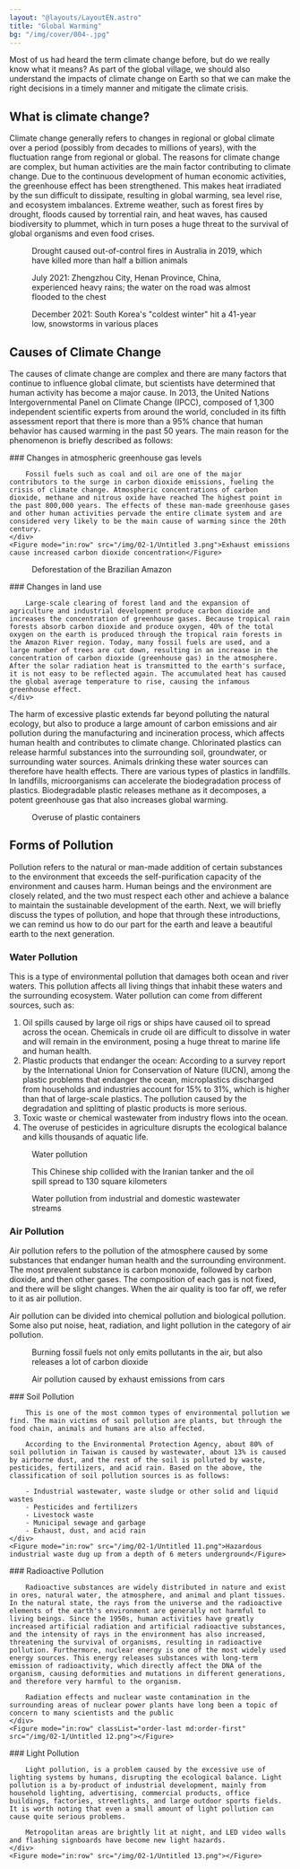 ```yaml
---
layout: "@layouts/LayoutEN.astro"
title: "Global Warming"
bg: "/img/cover/004-.jpg"
---
```



Most of us had heard the term climate change before, but do we really know what it means? As part of the global village, we should also understand the impacts of climate change on Earth so that we can make the right decisions in a timely manner and mitigate the climate crisis.

## What is climate change?

Climate change generally refers to changes in regional or global climate over a period (possibly from decades to millions of years), with the fluctuation range from regional or global. The reasons for climate change are complex, but human activities are the main factor contributing to climate change. Due to the continuous development of human economic activities, the greenhouse effect has been strengthened. This makes heat irradiated by the sun difficult to dissipate, resulting in global warming, sea level rise, and ecosystem imbalances. Extreme weather, such as forest fires by drought, floods caused by torrential rain, and heat waves, has caused biodiversity to plummet, which in turn poses a huge threat to the survival of global organisms and even food crises.

<Row>
    <Figure mode="in:row-3" src="/img/02-1/Untitled.png">Drought caused out-of-control fires in Australia in 2019, which have killed more than half a billion animals</Figure>
    <Figure mode="in:row-3" src="/img/02-1/Untitled 1.png">July 2021: Zhengzhou City, Henan Province, China, experienced heavy rains; the water on the road was almost flooded to the chest</Figure>
    <Figure mode="in:row-3" src="/img/02-1/Untitled 2.png">December 2021: South Korea's "coldest winter" hit a 41-year low, snowstorms in various places</Figure>
</Row>

## Causes of Climate Change

The causes of climate change are complex and there are many factors that continue to influence global climate, but scientists have determined that human activity has become a major cause. In 2013, the United Nations Intergovernmental Panel on Climate Change (IPCC), composed of 1,300 independent scientific experts from around the world, concluded in its fifth assessment report that there is more than a 95% chance that human behavior has caused warming in the past 50 years. The main reason for the phenomenon is briefly described as follows:


<Row>
    <div>
        ### Changes in atmospheric greenhouse gas levels

        Fossil fuels such as coal and oil are one of the major contributors to the surge in carbon dioxide emissions, fueling the crisis of climate change. Atmospheric concentrations of carbon dioxide, methane and nitrous oxide have reached The highest point in the past 800,000 years. The effects of these man-made greenhouse gases and other human activities pervade the entire climate system and are considered very likely to be the main cause of warming since the 20th century.
    </div>
    <Figure mode="in:row" src="/img/02-1/Untitled 3.png">Exhaust emissions cause increased carbon dioxide concentration</Figure>

</Row>

<Row>
    <Figure mode="in:row" classList="order-last md:order-first" src="/img/02-1/Untitled 4.png">Deforestation of the Brazilian Amazon</Figure>
    <div>
        ### Changes in land use

        Large-scale clearing of forest land and the expansion of agriculture and industrial development produce carbon dioxide and increases the concentration of greenhouse gases. Because tropical rain forests absorb carbon dioxide and produce oxygen, 40% of the total oxygen on the earth is produced through the tropical rain forests in the Amazon River region. Today, many fossil fuels are used, and a large number of trees are cut down, resulting in an increase in the concentration of carbon dioxide (greenhouse gas) in the atmosphere. After the solar radiation heat is transmitted to the earth's surface, it is not easy to be reflected again. The accumulated heat has caused the global average temperature to rise, causing the infamous greenhouse effect.
    </div>
</Row>

<Row>
    <div>
        The harm of excessive plastic extends far beyond polluting the natural ecology, but also to produce a large amount of carbon emissions and air pollution during the manufacturing and incineration process, which affects human health and contributes to climate change. Chlorinated plastics can release harmful substances into the surrounding soil, groundwater, or surrounding water sources. Animals drinking these water sources can therefore have health effects. There are various types of plastics in landfills. In landfills, microorganisms can accelerate the biodegradation process of plastics. Biodegradable plastic releases methane as it decomposes, a potent greenhouse gas that also increases global warming.
    </div>
    <Figure mode="in:row" src="/img/02-1/Untitled 5.png">Overuse of plastic containers</Figure>
</Row>

## Forms of Pollution

Pollution refers to the natural or man-made addition of certain substances to the environment that exceeds the self-purification capacity of the environment and causes harm. Human beings and the environment are closely related, and the two must respect each other and achieve a balance to maintain the sustainable development of the earth. Next, we will briefly discuss the types of pollution, and hope that through these introductions, we can remind us how to do our part for the earth and leave a beautiful earth to the next generation.

### Water Pollution

This is a type of environmental pollution that damages both ocean and river waters. This pollution affects all living things that inhabit these waters and the surrounding ecosystem. Water pollution can come from different sources, such as:

1. Oil spills caused by large oil rigs or ships have caused oil to spread across the ocean. Chemicals in crude oil are difficult to dissolve in water and will remain in the environment, posing a huge threat to marine life and human health.
2. Plastic products that endanger the ocean: According to a survey report by the International Union for Conservation of Nature (IUCN), among the plastic problems that endanger the ocean, microplastics discharged from households and industries account for 15% to 31%, which is higher than that of large-scale plastics. The pollution caused by the degradation and splitting of plastic products is more serious.
3. Toxic waste or chemical wastewater from industry flows into the ocean.
4. The overuse of pesticides in agriculture disrupts the ecological balance and kills thousands of aquatic life.

<Row>
    <Figure mode="in:row-3" src="/img/02-1/Untitled 6.png">Water pollution</Figure>
    <Figure mode="in:row-3" src="/img/02-1/Untitled 7.png">This Chinese ship collided with the Iranian tanker and the oil spill spread to 130 square kilometers</Figure>
    <Figure mode="in:row-3" src="/img/02-1/Untitled 8.png">Water pollution from industrial and domestic wastewater streams</Figure>
</Row>

### Air Pollution

Air pollution refers to the pollution of the atmosphere caused by some substances that endanger human health and the surrounding environment. The most prevalent substance is carbon monoxide, followed by carbon dioxide, and then other gases. The composition of each gas is not fixed, and there will be slight changes. When the air quality is too far off, we refer to it as air pollution.

Air pollution can be divided into chemical pollution and biological pollution. Some also put noise, heat, radiation, and light pollution in the category of air pollution.

<Row>
    <Figure mode="in:row-3" src="/img/02-1/Untitled 9.png">Burning fossil fuels not only emits pollutants in the air, but also releases a lot of carbon dioxide</Figure>
    <Figure mode="in:row-3" src="/img/02-1/Untitled 10.png">Air pollution caused by exhaust emissions from cars</Figure>
</Row>

<Row>
    <div>
        ### Soil Pollution

        This is one of the most common types of environmental pollution we find. The main victims of soil pollution are plants, but through the food chain, animals and humans are also affected.

        According to the Environmental Protection Agency, about 80% of soil pollution in Taiwan is caused by wastewater, about 13% is caused by airborne dust, and the rest of the soil is polluted by waste, pesticides, fertilizers, and acid rain. Based on the above, the classification of soil pollution sources is as follows:

        - Industrial wastewater, waste sludge or other solid and liquid wastes
        - Pesticides and fertilizers
        - Livestock waste
        - Municipal sewage and garbage
        - Exhaust, dust, and acid rain
    </div>
    <Figure mode="in:row" src="/img/02-1/Untitled 11.png">Hazardous industrial waste dug up from a depth of 6 meters underground</Figure>
</Row>

<Row>
    <div>
        ### Radioactive Pollution

        Radioactive substances are widely distributed in nature and exist in ores, natural water, the atmosphere, and animal and plant tissues. In the natural state, the rays from the universe and the radioactive elements of the earth's environment are generally not harmful to living beings. Since the 1950s, human activities have greatly increased artificial radiation and artificial radioactive substances, and the intensity of rays in the environment has also increased, threatening the survival of organisms, resulting in radioactive pollution. Furthermore, nuclear energy is one of the most widely used energy sources. This energy releases substances with long-term emission of radioactivity, which directly affect the DNA of the organism, causing deformities and mutations in different generations, and therefore very harmful to the organism.
        
        Radiation effects and nuclear waste contamination in the surrounding areas of nuclear power plants have long been a topic of concern to many scientists and the public
    </div>
    <Figure mode="in:row" classList="order-last md:order-first" src="/img/02-1/Untitled 12.png"></Figure>
</Row>

<Row>
    <div>
        ### Light Pollution

        Light pollution, is a problem caused by the excessive use of lighting systems by humans, disrupting the ecological balance. Light pollution is a by-product of industrial development, mainly from household lighting, advertising, commercial products, office buildings, factories, streetlights, and large outdoor sports fields. It is worth noting that even a small amount of light pollution can cause quite serious problems.
        
        Metropolitan areas are brightly lit at night, and LED video walls and flashing signboards have become new light hazards.
    </div>
    <Figure mode="in:row" src="/img/02-1/Untitled 13.png"></Figure>
</Row>